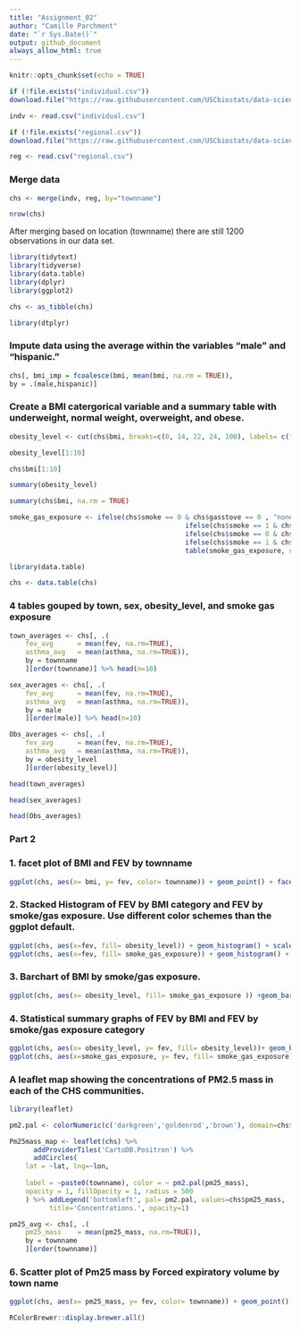 ```yaml
---
title: "Assignment_02"
author: "Camille Parchment"
date: "`r Sys.Date()`"
output: github_document
always_allow_html: true
---
```


```r
knitr::opts_chunk$set(echo = TRUE)
```

```r
if (!file.exists("individual.csv"))
download.file("https://raw.githubusercontent.com/USCbiostats/data-science-data/master/01_chs/chs_individual.csv", "individual.csv", method="libcurl", timeout = 60)
```
```r
indv <- read.csv("individual.csv")
```

```r
if (!file.exists("regional.csv"))
download.file("https://raw.githubusercontent.com/USCbiostats/data-science-data/master/01_chs/chs_regional.csv", "regional.csv", method="libcurl", timeout = 60)
```
```r
reg <- read.csv("regional.csv")
```

### Merge data 

```r
chs <- merge(indv, reg, by="townname")
```
```r
nrow(chs)
```

After merging based on  location (townname) there are still 1200 observations in our data set.

```r
library(tidytext)
library(tidyverse)
library(data.table)
library(dplyr)
library(ggplot2)
```
```r
chs <- as_tibble(chs)
```
```r
library(dtplyr)
```
### Impute data using the average within the variables “male” and “hispanic.”

```r
chs[, bmi_imp = fcoalesce(bmi, mean(bmi, na.rm = TRUE)),
by = .(male,hispanic)]

```

### Create a BMI catergorical variable and a summary table with underweight, normal weight, overweight, and obese. 

```r
obesity_level <- cut(chs$bmi, breaks=c(0, 14, 22, 24, 100), labels= c("underweight","normal", "overwight","obese"), right = FALSE)
```
```r
obesity_level[1:10]
```
```r
chs$bmi[1:10]
```
```r
summary(obesity_level) 
```
```r
summary(chs$bmi, na.rm = TRUE)
```



```r
smoke_gas_exposure <- ifelse(chs$smoke == 0 & chs$gasstove == 0 , "none",
                                            ifelse(chs$smoke == 1 & chs$gasstove == 0, "smoke_only",
                                            ifelse(chs$smoke == 0 & chs$gasstove == 1, "gas_only",
                                            ifelse(chs$smoke == 1 & chs$gasstove == 1, "both", NA))))
                                            table(smoke_gas_exposure, useNA = "always")
```
```r
library(data.table)
```
```r
chs <- data.table(chs)
```
### 4 tables gouped by town, sex, obesity_level, and smoke gas exposure
```r
town_averages <- chs[, .(
    fev_avg      = mean(fev, na.rm=TRUE),
    asthma_avg   = mean(asthma, na.rm=TRUE)),
    by = townname
    ][order(townname)] %>% head(n=10)
```
```r
sex_averages <- chs[, .(
    fev_avg      = mean(fev, na.rm=TRUE),
    asthma_avg   = mean(asthma, na.rm=TRUE)),
    by = male
    ][order(male)] %>% head(n=10)
```

```r
Obs_averages <- chs[, .(
    fev_avg      = mean(fev, na.rm=TRUE),
    asthma_avg   = mean(asthma, na.rm=TRUE)),
    by = obesity_level
    ][order(obesity_level)] 
```

```r
head(town_averages)
```
```r
head(sex_averages)
```
```r
head(Obs_averages)
```
### Part 2
### 1. facet plot of BMI and FEV by townname 
```r
ggplot(chs, aes(x= bmi, y= fev, color= townname)) + geom_point() + facet_wrap(~ townname, ncol = 4) + labs(title = "Bmi by Forced Expiratory Volume Grouped by Town Name", x= "BMI", y="forced expiratory volume")
```
### 2. Stacked Histogram of FEV by BMI category and FEV by smoke/gas exposure. Use different color schemes than the ggplot default.

```r
ggplot(chs, aes(x=fev, fill= obesity_level)) + geom_histogram() + scale_fill_brewer()
ggplot(chs, aes(x=fev, fill= smoke_gas_exposure)) + geom_histogram() + scale_fill_brewer()
```

### 3. Barchart of BMI by smoke/gas exposure.

```r
ggplot(chs, aes(x= obesity_level, fill= smoke_gas_exposure )) +geom_bar() + labs(title= "Obesity level by Smoke, Gas or Both", x="Obesity category", y="Count")
```
### 4. Statistical summary graphs of FEV by BMI and FEV by smoke/gas exposure category
 
```r
ggplot(chs, aes(x= obesity_level, y= fev, fill= obesity_level))+ geom_boxplot() + labs(title= "Forced Expiratory Volume by BMI", x= "obesity catergory", y= "forced expiratory level")
ggplot(chs, aes(x=smoke_gas_exposure, y= fev, fill= smoke_gas_exposure)) + geom_boxplot() + labs(title = "Forced Expiratory Volume by Smoke/Gas Exposure", x= "smoke gas exposure", y= "forces expiratory volume")
```

### A leaflet map showing the concentrations of PM2.5 mass in each of the CHS communities.
 
```r
library(leaflet)
```

```r
pm2.pal <- colorNumeric(c('darkgreen','goldenrod','brown'), domain=chs$pm25_mass)

```

```r
Pm25mass_map <- leaflet(chs) %>%
      addProviderTiles('CartoDB.Positron') %>% 
      addCircles(
    lat = ~lat, lng=~lon,
                                                  
    label = ~paste0(townname), color = ~ pm2.pal(pm25_mass),
    opacity = 1, fillOpacity = 1, radius = 500
    ) %>% addLegend('bottomleft', pal= pm2.pal, values=chs$pm25_mass,
          title='Concentrations.', opacity=1)
```


```r
pm25_avg <- chs[, .(
    pm25_mass    = mean(pm25_mass, na.rm=TRUE)),
    by = townname
    ][order(townname)] 
```

### 6. Scatter plot of Pm25 mass by Forced expiratory volume by town name 

```r
ggplot(chs, aes(x= pm25_mass, y= fev, color= townname)) + geom_point() + labs(title= "Pm 2.5 mass vs Forced expiratory volume", x= "Pm 2.5 mass", y= "Forced Expiratory Volume")

```



```r
RColorBrewer::display.brewer.all()
```







